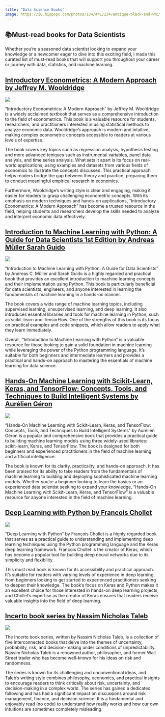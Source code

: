 ```yaml
---
title: "Data Science Books"
image: https://i0.hippopx.com/photos/134/441/234/antique-black-and-white-books-education-preview.jpg
---
```


::: justify
# 📚Must-read books for Data Scientists

Whether you're a seasoned data scientist looking to expand your knowledge or a newcomer eager to dive into this exciting field, I made this curated list of must-read books that will support you throughout your career or journey with data, statistics, and machine learning.

## [Introductory Econometrics: A Modern Approach by Jeffrey M. Wooldridge](https://www.amazon.com/Introductory-Econometrics-Modern-Approach-MindTap-dp-1337558869/dp/1337558869/ref=dp_ob_title_bk)

![](https://m.media-amazon.com/images/I/71NU9c9ZutL._SY466_.jpg){fig-align="center"}

"Introductory Econometrics: A Modern Approach" by Jeffrey M. Wooldridge is a widely acclaimed textbook that serves as a comprehensive introduction to the field of econometrics. This book is a valuable resource for students, researchers, and practitioners interested in using statistical methods to analyze economic data. Wooldridge's approach is modern and intuitive, making complex econometric concepts accessible to readers at various levels of expertise.

The book covers key topics such as regression analysis, hypothesis testing and more advanced teniques such as instrumental variables, panel data analysis, and time series analysis. What sets it apart is its focus on real-world applications, using examples and datasets from various fields of economics to illustrate the concepts discussed. This practical approach helps readers bridge the gap between theory and practice, preparing them to conduct meaningful empirical research in economics.

Furthermore, Wooldridge's writing style is clear and engaging, making it easier for readers to grasp challenging econometric concepts. With its emphasis on modern techniques and hands-on applications, "Introductory Econometrics: A Modern Approach" has become a trusted resource in the field, helping students and researchers develop the skills needed to analyze and interpret economic data effectively.

## [Introduction to Machine Learning with Python: A Guide for Data Scientists 1st Edition by Andreas Müller Sarah Guido](https://www.amazon.com/Introduction-Machine-Learning-Python-Scientists/dp/1449369413)

![](https://m.media-amazon.com/images/I/911CH8DQeUL._SY466_.jpg){fig-align="center"}

"Introduction to Machine Learning with Python: A Guide for Data Scientists" by Andreas C. Müller and Sarah Guido is a highly regarded and practical book that provides an excellent introduction to machine learning concepts and their implementation using Python. This book is particularly beneficial for data scientists, engineers, and anyone interested in learning the fundamentals of machine learning in a hands-on manner.

The book covers a wide range of machine learning topics, including supervised learning, unsupervised learning, and deep learning. It also introduces essential libraries and tools for machine learning in Python, such as scikit-learn and TensorFlow. One of the strengths of this book is its focus on practical examples and code snippets, which allow readers to apply what they learn immediately.

Overall, "Introduction to Machine Learning with Python" is a valuable resource for those looking to gain a solid foundation in machine learning while leveraging the power of the Python programming language. It's suitable for both beginners and intermediate learners and provides a practical and hands-on approach to mastering the essentials of machine learning for data science.

## [Hands-On Machine Learning with Scikit-Learn, Keras, and TensorFlow: Concepts, Tools, and Techniques to Build Intelligent Systems by Aurélien Géron](https://www.amazon.com/Hands-Machine-Learning-Scikit-Learn-TensorFlow/dp/1492032646)

![](https://m.media-amazon.com/images/I/81R5BmGtv-L._SY466_.jpg){fig-align="center"}

"Hands-On Machine Learning with Scikit-Learn, Keras, and TensorFlow: Concepts, Tools, and Techniques to Build Intelligent Systems" by Aurélien Géron is a popular and comprehensive book that provides a practical guide to building machine learning models using three widely-used libraries: scikit-learn, Keras, and TensorFlow. The book is designed for both beginners and experienced practitioners in the field of machine learning and artificial intelligence.

The book is known for its clarity, practicality, and hands-on approach. It has been praised for its ability to take readers from the fundamentals of machine learning to building and deploying sophisticated machine learning models. Whether you're a beginner looking to learn the basics or an experienced data scientist seeking to expand your knowledge, "Hands-On Machine Learning with Scikit-Learn, Keras, and TensorFlow" is a valuable resource for anyone interested in the field of machine learning.

## [Deep Learning with Python by Francois Chollet](https://www.amazon.com/Deep-Learning-Python-Francois-Chollet/dp/1617294438)

![](https://m.media-amazon.com/images/I/61WrcAb3GbL._SY466_.jpg){fig-align="center"}

"Deep Learning with Python" by François Chollet is a highly regarded book that serves as a practical guide to understanding and implementing deep learning techniques using the Python programming language and the Keras deep learning framework. François Chollet is the creator of Keras, which has become a popular tool for building deep neural networks due to its simplicity and flexibility.

This must read book is known for its accessibility and practical approach. It's suitable for readers with varying levels of experience in deep learning, from beginners looking to get started to experienced practitioners seeking to deepen their knowledge. The book's focus on Keras and Python makes it an excellent choice for those interested in hands-on deep learning projects, and Chollet's expertise as the creator of Keras ensures that readers receive valuable insights into the field of deep learning.

## [Incerto book series by Nassim Nicholas Taleb](https://www.amazon.com/Incerto-Deluxe-Randomness-Procrustes-Antifragile/dp/198481981X)

![](https://assets.penguinrandomhouse.com/series-images/series-INO-triad.png){fig-align="center"}

The Incerto book series, written by Nassim Nicholas Taleb, is a collection of five interconnected books that delve into the themes of uncertainty, probability, risk, and decision-making under conditions of unpredictability. Nassim Nicholas Taleb is a renowned author, philosopher, and former Wall Street trader who has become well-known for his ideas on risk and randomness.

The series is known for its challenging and unconventional ideas, and Taleb's writing style combines philosophy, economics, and practical insights to encourage readers to think critically about risk, uncertainty, and decision-making in a complex world. The series has gained a dedicated following and has had a significant impact on discussions around risk management, finance, and decision science. It is a fundamental and enjoyably read (no code) to understand how reality works and how our own intuitions are sometimes completely misleading.
:::
